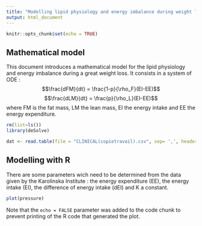 ```yaml
---
title: "Modelling lipid physiology and energy imbalance during weight loss."
output: html_document
---
```


```r
knitr::opts_chunk$set(echo = TRUE)
```

## Mathematical model

This document introduces a mathematical model for the lipid physiology and energy imbalance during a great weight loss. It consists in a system of ODE :
$$\frac{dFM}{dt} = \frac{1-p}{\rho_F}(EI-EE)$$
$$\frac{dLM}{dt} = \frac{p}{\rho_L}(EI-EE)$$
where FM is the fat mass, LM the lean mass, EI the energy intake and EE the energy expenditure. 
```r
rm(list=ls())
library(deSolve)

dat <- read.table(file = "CLINICAL(copietravail).csv", sep= ',', header = TRUE)
```

## Modelling with R

There are some parameters wich need to be determined from the data given by the Karolinska Institute : the energy expenditure (EE), the energy intake (EI), the difference of energy intake (dEI) and K a constant.

```r
plot(pressure)
```

Note that the `echo = FALSE` parameter was added to the code chunk to prevent printing of the R code that generated the plot.
